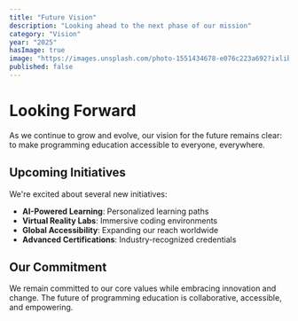 ```yaml
---
title: "Future Vision"
description: "Looking ahead to the next phase of our mission"
category: "Vision"
year: "2025"
hasImage: true
image: "https://images.unsplash.com/photo-1551434678-e076c223a692?ixlib=rb-4.0.3&auto=format&fit=crop&w=1000&q=80"
published: false
---
```


# Looking Forward

As we continue to grow and evolve, our vision for the future remains clear: to make programming education accessible to everyone, everywhere.

## Upcoming Initiatives

We're excited about several new initiatives:

- **AI-Powered Learning**: Personalized learning paths
- **Virtual Reality Labs**: Immersive coding environments
- **Global Accessibility**: Expanding our reach worldwide
- **Advanced Certifications**: Industry-recognized credentials

## Our Commitment

We remain committed to our core values while embracing innovation and change. The future of programming education is collaborative, accessible, and empowering.
